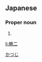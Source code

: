 ==Japanese==
{{ja-kanjitab|勝|二}}

===Proper noun===
{{ja-pos|proper|かつじ}}

# {{given name|male|lang=ja}}

[[Category:Japanese male given names|かつじ]]

[[li:勝二]]